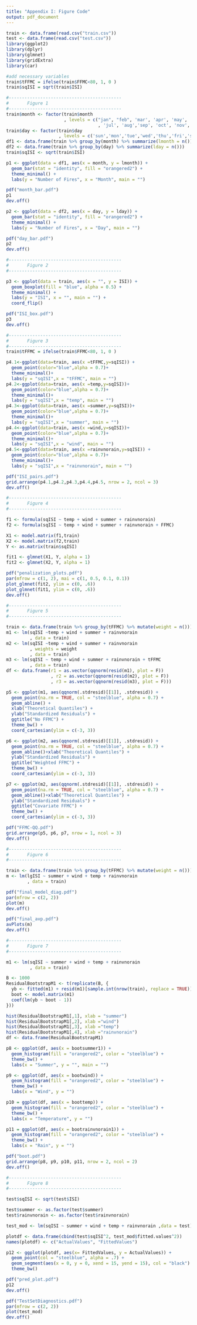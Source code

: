 ```yaml
---
title: "Appendix I: Figure Code"
output: pdf_document
---
```


```r
train <- data.frame(read.csv("train.csv"))
test <- data.frame(read.csv("test.csv"))
library(ggplot2)
library(dplyr)
library(glmnet)
library(gridExtra)
library(car)

#add necessary variables
train$tFFMC = ifelse(train$FFMC<80, 1, 0 )
train$sqISI = sqrt(train$ISI)

#-------------------------------------------
#       Figure 1 
#-------------------------------------------
train$month <- factor(train$month
                      , levels = c("jan", "feb", 'mar', 'apr', 'may', 'jun'
                                   , 'jul', 'aug','sep', 'oct', 'nov', 'dec'))
train$day <- factor(train$day
                    , levels = c('sun','mon','tue','wed','thu','fri','sat'))
df1 <- data.frame(train %>% group_by(month) %>% summarize(lmonth = n()))
df2 <- data.frame(train %>% group_by(day) %>% summarize(lday = n()))
train$sqISI <- sqrt(train$ISI)

p1 <- ggplot(data = df1, aes(x = month, y = lmonth)) +
  geom_bar(stat = "identity", fill = "orangered2") + 
  theme_minimal() + 
  labs(y = "Number of Fires", x = "Month", main = "")

pdf("month_bar.pdf")
p1
dev.off()

p2 <- ggplot(data = df2, aes(x = day, y = lday)) +
  geom_bar(stat = "identity", fill = "orangered2") +
  theme_minimal() +
  labs(y = "Number of Fires", x = "Day", main = "")

pdf("day_bar.pdf")
p2
dev.off()

#-------------------------------------------
#       Figure 2
#-------------------------------------------

p3 <- ggplot(data = train, aes(x = "", y = ISI)) +
  geom_boxplot(fill = "blue", alpha = 0.5) +
  theme_minimal() +
  labs(y = "ISI", x = "", main = "") +
  coord_flip()

pdf("ISI_box.pdf")
p3
dev.off()

#-------------------------------------------
#       Figure 3
#-------------------------------------------
train$tFFMC = ifelse(train$FFMC<80, 1, 0 )

p4.1<-ggplot(data=train, aes(x =tFFMC,y=sqISI)) + 
  geom_point(color="blue",alpha = 0.7)+ 
  theme_minimal()+ 
  labs(y = "sqISI",x = "tFFMC", main = "")
p4.2<-ggplot(data=train, aes(x =temp,y=sqISI))+ 
  geom_point(color="blue",alpha = 0.7)+ 
  theme_minimal()+ 
  labs(y = "sqISI",x = "temp", main = "")
p4.3<-ggplot(data=train, aes(x =summer,y=sqISI))+ 
  geom_point(color="blue",alpha = 0.7)+
  theme_minimal()+ 
  labs(y = "sqISI",x = "summer", main = "")
p4.4<-ggplot(data=train, aes(x =wind,y=sqISI))+
  geom_point(color="blue",alpha = 0.7)+
  theme_minimal()+ 
  labs(y = "sqISI",x = "wind", main = "")
p4.5<-ggplot(data=train, aes(x =rainvnorain,y=sqISI)) +
  geom_point(color="blue",alpha = 0.7)+
  theme_minimal()+
  labs(y = "sqISI",x = "rainvnorain", main = "")

pdf("ISI_pairs.pdf")
grid.arrange(p4.1,p4.2,p4.3,p4.4,p4.5, nrow = 2, ncol = 3)
dev.off()

#-------------------------------------------
#       Figure 4 
#-------------------------------------------

f1 <- formula(sqISI ~ temp + wind + summer + rainvnorain)
f2 <- formula(sqISI ~ temp + wind + summer + rainvnorain + FFMC)

X1 <- model.matrix(f1,train)
X2 <- model.matrix(f2,train)
Y <- as.matrix(train$sqISI)

fit1 <- glmnet(X1, Y, alpha = 1)
fit2 <- glmnet(X2, Y, alpha = 1)

pdf("penalization_plots.pdf")
par(mfrow = c(1, 2), mai = c(1, 0.5, 0.1, 0.1))
plot_glmnet(fit2, ylim = c(0, .6))
plot_glmnet(fit1, ylim = c(0, .6)) 
dev.off()

#-------------------------------------------
#       Figure 5 
#-------------------------------------------

train <- data.frame(train %>% group_by(tFFMC) %>% mutate(weight = n()))
m1 <- lm(sqISI ~temp + wind + summer + rainvnorain
         , data = train)
m2 <- lm(sqISI ~temp + wind + summer + rainvnorain
         , weights = weight
         , data = train)
m3 <- lm(sqISI ~ temp + wind + summer + rainvnorain + tFFMC
         , data = train)
df <- data.frame(r1 = as.vector(qqnorm(resid(m1), plot = F))
                 , r2 = as.vector(qqnorm(resid(m2), plot = F))
                 , r3 = as.vector(qqnorm(resid(m3), plot = F)))

p5 <- ggplot(m1, aes(qqnorm(.stdresid)[[1]], .stdresid)) +
  geom_point(na.rm = TRUE, col = "steelblue", alpha = 0.7) +
  geom_abline() +
  xlab("Theoretical Quantiles") +
  ylab("Standardized Residuals") +
  ggtitle("No FFMC") +
  theme_bw() + 
  coord_cartesian(ylim = c(-3, 3))

p6 <- ggplot(m2, aes(qqnorm(.stdresid)[[1]], .stdresid)) +
  geom_point(na.rm = TRUE, col = "steelblue", alpha = 0.7) +
  geom_abline()+xlab("Theoretical Quantiles") +
  ylab("Standardized Residuals") +
  ggtitle("Weighted FFMC") +
  theme_bw() +
  coord_cartesian(ylim = c(-3, 3))

p7 <- ggplot(m2, aes(qqnorm(.stdresid)[[1]], .stdresid)) +
  geom_point(na.rm = TRUE, col = "steelblue", alpha = 0.7) +
  geom_abline()+xlab("Theoretical Quantiles") + 
  ylab("Standardized Residuals") +
  ggtitle("Covariate FFMC") +
  theme_bw() +
  coord_cartesian(ylim = c(-3, 3))

pdf("FFMC-QQ.pdf")
grid.arrange(p5, p6, p7, nrow = 1, ncol = 3)
dev.off()

#-------------------------------------------
#       Figure 6 
#-------------------------------------------

train <- data.frame(train %>% group_by(tFFMC) %>% mutate(weight = n()))
m <- lm(lgISI ~ summer + wind + temp + rainvnorain 
        , data = train)

pdf("final_model_diag.pdf")
par(mfrow = c(2, 2))
plot(m)
dev.off()

pdf("final_avp.pdf")
avPlots(m)
dev.off()

#-------------------------------------------
#       Figure 7
#-------------------------------------------

m1 <- lm(sqISI ~ summer + wind + temp + rainvnorain 
         , data = train)

B <- 1000
ResidualBootstrapM1 <- t(replicate(B, {
  yb <- fitted(m1) + resid(m1)[sample.int(nrow(train), replace = TRUE)]
  boot <- model.matrix(m1)
  coef(lm(yb ~ boot - 1))
}))

hist(ResidualBootstrapM1[,1], xlab = "summer")
hist(ResidualBootstrapM1[,2], xlab ="wind")
hist(ResidualBootstrapM1[,3], xlab ="temp")
hist(ResidualBootstrapM1[,4], xlab ="rainvnorain")
df <- data.frame(ResidualBootstrapM1)

p8 <- ggplot(df, aes(x = bootsummer1)) +
  geom_histogram(fill = "orangered2", color = "steelblue") +
  theme_bw() +
  labs(x = "Summer", y = "", main = "")

p9 <- ggplot(df, aes(x = bootwind)) +
  geom_histogram(fill = "orangered2", color = "steelblue") +
  theme_bw() +
  labs(x = "Wind", y = "")

p10 = ggplot(df, aes(x = boottemp)) +
  geom_histogram(fill = "orangered2", color = "steelblue") +
  theme_bw() +
  labs(x = "Temperature", y = "")

p11 = ggplot(df, aes(x = bootrainvnorain1)) +
  geom_histogram(fill = "orangered2", color = "steelblue") +
  theme_bw() + 
  labs(x = "Rain", y = "")

pdf("boot.pdf")
grid.arrange(p8, p9, p10, p11, nrow = 2, ncol = 2)
dev.off()

#-------------------------------------------
#       Figure 8
#-------------------------------------------

test$sqISI <- sqrt(test$ISI)

test$summer <- as.factor(test$summer)
test$rainvnorain <- as.factor(test$rainvnorain)

test_mod <- lm(sqISI ~ summer + wind + temp + rainvnorain ,data = test)

plotdf <- data.frame(cbind(test$sqISI^2, test_mod$fitted.values^2))
names(plotdf) <- c("ActualValues", "FittedValues")

p12 <- ggplot(plotdf, aes(x= FittedValues, y = ActualValues)) +
  geom_point(col = "steelblue", alpha = .7) +
  geom_segment(aes(x = 0, y = 0, xend = 15, yend = 15), col = "black") +
  theme_bw()

pdf("pred_plot.pdf")
p12
dev.off()

pdf("TestSetDiagnostics.pdf")
par(mfrow = c(2, 2))
plot(test_mod)
dev.off()
```